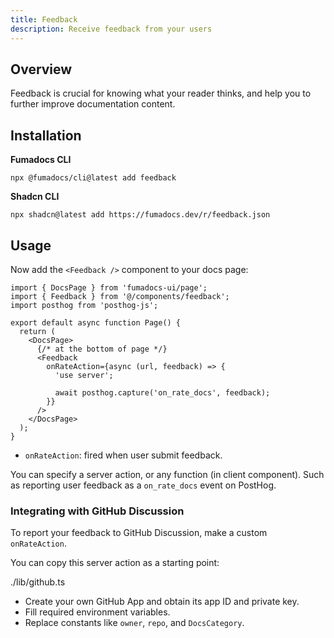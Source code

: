 ```yaml
---
title: Feedback
description: Receive feedback from your users
---
```


## Overview

Feedback is crucial for knowing what your reader thinks, and help you to further improve documentation content.

## Installation

**Fumadocs CLI**

```npm
npx @fumadocs/cli@latest add feedback
```

**Shadcn CLI**

```npm
npx shadcn@latest add https://fumadocs.dev/r/feedback.json
```

## Usage

Now add the `<Feedback />` component to your docs page:

```tsx
import { DocsPage } from 'fumadocs-ui/page';
import { Feedback } from '@/components/feedback';
import posthog from 'posthog-js';

export default async function Page() {
  return (
    <DocsPage>
      {/* at the bottom of page */}
      <Feedback
        onRateAction={async (url, feedback) => {
          'use server';

          await posthog.capture('on_rate_docs', feedback);
        }}
      />
    </DocsPage>
  );
}
```

- `onRateAction`: fired when user submit feedback.

You can specify a server action, or any function (in client component). Such as reporting user feedback as a `on_rate_docs` event on PostHog.

### Integrating with GitHub Discussion

To report your feedback to GitHub Discussion, make a custom `onRateAction`.

You can copy this server action as a starting point:

<include cwd meta="lib/github.ts">
  ./lib/github.ts
</include>

- Create your own GitHub App and obtain its app ID and private key.
- Fill required environment variables.
- Replace constants like `owner`, `repo`, and `DocsCategory`.
